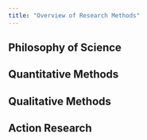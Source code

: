 ```yaml
---
title: "Overview of Research Methods"
---
```


## Philosophy of Science

## Quantitative Methods

## Qualitative Methods

## Action Research